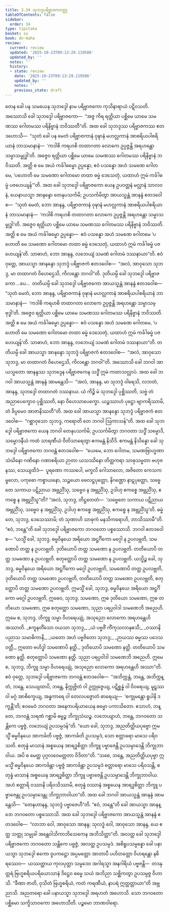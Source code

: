 ```yaml
---
title: 3.34 သုဘဒ္ဒပရိဗ္ဗာဇကဝတ္ထု
tableOfContents: false
sidebar:
  order: 34
type: tipitaka
basket: su
book: dn-maha
review:
  current: review
  updated: '2025-10-23T09:13:29.119586'
  updated_by: ''
  notes: ''
  history:
  - state: review
    date: '2025-10-23T09:13:29.119586'
    updated_by: ''
    notes: ''
    previous_state: draft
---
```



<ReviewStatus review={frontmatter.review} showDetails={true} />

<HypothesisAnnotation frontmatter={frontmatter} />

<DynamicBreadcrumb />

<Division number="212" book="dn-maha" e="ch" v="7" p="123">

<Paragraph number="475" book="dn-maha">
တေန ခေါ ပန သမယေန သုဘဒ္ဒေါ နာမ ပရိဗ္ဗာဇကော ကုသိနာရာယံ ပဋိဝသတိ. အဿောသိ ခေါ သုဘဒ္ဒေါ ပရိဗ္ဗာဇကော—  “အဇ္ဇ ကိရ ရတ္တိယာ ပစ္ဆိမေ ယာမေ သမဏဿ ဂေါတမဿ ပရိနိဗ္ဗာနံ ဘဝိဿတီ”တိ. အထ ခေါ သုဘဒ္ဒဿ ပရိဗ္ဗာဇကဿ ဧတဒဟောသိ—  “သုတံ ခေါ ပန မေတံ ပရိဗ္ဗာဇကာနံ ဝုဍ္ဎာနံ မဟလ္လကာနံ အာစရိယပါစရိယာနံ ဘာသမာနာနံ—  ‘ကဒါစိ ကရဟစိ တထာဂတာ လောကေ ဥပ္ပဇ္ဇန္တိ အရဟန္တော သမ္မာသမ္ဗုဒ္ဓါ’တိ. အဇ္ဇေဝ ရတ္တိယာ ပစ္ဆိမေ ယာမေ သမဏဿ ဂေါတမဿ ပရိနိဗ္ဗာနံ ဘဝိဿတိ. အတ္ထိ စ မေ အယံ ကင်္ခါဓမ္မော ဥပ္ပန္နော, ဧဝံ ပသန္နော အဟံ သမဏေ ဂေါတမေ, ‘ပဟောတိ မေ သမဏော ဂေါတမော တထာ ဓမ္မံ ဒေသေတုံ, ယထာဟံ ဣမံ ကင်္ခါဓမ္မံ ပဇဟေယျန်’”တိ.
</Paragraph>

<Paragraph number="476" book="dn-maha">
အထ ခေါ သုဘဒ္ဒေါ ပရိဗ္ဗာဇကော ယေန ဥပဝတ္တနံ မလ္လာနံ သာလဝနံ, ယေနာယသ္မာ အာနန္ဒော တေနုပသင်္ကမိ; ဥပသင်္ကမိတွာ အာယသ္မန္တံ အာနန္ဒံ ဧတဒဝေါစ—  “သုတံ မေတံ, ဘော အာနန္ဒ, ပရိဗ္ဗာဇကာနံ ဝုဍ္ဎာနံ မဟလ္လကာနံ အာစရိယပါစရိယာနံ ဘာသမာနာနံ—  ‘ကဒါစိ ကရဟစိ တထာဂတာ လောကေ ဥပ္ပဇ္ဇန္တိ အရဟန္တော သမ္မာသမ္ဗုဒ္ဓါ’တိ. အဇ္ဇေဝ ရတ္တိယာ ပစ္ဆိမေ ယာမေ သမဏဿ ဂေါတမဿ ပရိနိဗ္ဗာနံ ဘဝိဿတိ. အတ္ထိ စ မေ အယံ ကင်္ခါဓမ္မော ဥပ္ပန္နော—  ဧဝံ ပသန္နော အဟံ သမဏေ ဂေါတမေ ‘ပဟောတိ မေ သမဏော ဂေါတမော တထာ ဓမ္မံ ဒေသေတုံ, ယထာဟံ ဣမံ ကင်္ခါဓမ္မံ ပဇဟေယျန်’တိ. သာဓာဟံ, ဘော အာနန္ဒ, လဘေယျံ သမဏံ ဂေါတမံ ဒဿနာယာ”တိ. ဧဝံ ဝုတ္တေ, အာယသ္မာ အာနန္ဒော သုဘဒ္ဒံ ပရိဗ္ဗာဇကံ ဧတဒဝေါစ—  “အလံ, အာဝုသော သုဘဒ္ဒ, မာ တထာဂတံ ဝိဟေဌေသိ, ကိလန္တော ဘဂဝါ”တိ. ဒုတိယမ္ပိ ခေါ သုဘဒ္ဒေါ ပရိဗ္ဗာဇကော …ပေ…  တတိယမ္ပိ ခေါ သုဘဒ္ဒေါ ပရိဗ္ဗာဇကော အာယသ္မန္တံ အာနန္ဒံ ဧတဒဝေါစ—  “သုတံ မေတံ, ဘော အာနန္ဒ, ပရိဗ္ဗာဇကာနံ ဝုဍ္ဎာနံ မဟလ္လကာနံ အာစရိယပါစရိယာနံ ဘာသမာနာနံ—  ‘ကဒါစိ ကရဟစိ တထာဂတာ လောကေ ဥပ္ပဇ္ဇန္တိ အရဟန္တော သမ္မာသမ္ဗုဒ္ဓါ’တိ. အဇ္ဇေဝ ရတ္တိယာ ပစ္ဆိမေ ယာမေ သမဏဿ ဂေါတမဿ ပရိနိဗ္ဗာနံ ဘဝိဿတိ. အတ္ထိ စ မေ အယံ ကင်္ခါဓမ္မော ဥပ္ပန္နော—  ဧဝံ ပသန္နော အဟံ သမဏေ ဂေါတမေ, ‘ပဟောတိ မေ သမဏော ဂေါတမော တထာ ဓမ္မံ ဒေသေတုံ, ယထာဟံ ဣမံ ကင်္ခါဓမ္မံ ပဇဟေယျန်’တိ. သာဓာဟံ, ဘော အာနန္ဒ, လဘေယျံ သမဏံ ဂေါတမံ ဒဿနာယာ”တိ. တတိယမ္ပိ ခေါ အာယသ္မာ အာနန္ဒော သုဘဒ္ဒံ ပရိဗ္ဗာဇကံ ဧတဒဝေါစ—  “အလံ, အာဝုသော သုဘဒ္ဒ, မာ တထာဂတံ ဝိဟေဌေသိ, ကိလန္တော ဘဂဝါ”တိ.
</Paragraph>

</Division>
<Division number="213" book="dn-maha" e="ch" v="7" p="124">

<Paragraph number="477" book="dn-maha">
အဿောသိ ခေါ ဘဂဝါ အာယသ္မတော အာနန္ဒဿ သုဘဒ္ဒေန ပရိဗ္ဗာဇကေန သဒ္ဓိံ ဣမံ ကထာသလ္လာပံ. အထ ခေါ ဘဂဝါ အာယသ္မန္တံ အာနန္ဒံ အာမန္တေသိ—  “အလံ, အာနန္ဒ, မာ သုဘဒ္ဒံ ဝါရေသိ, လဘတံ, အာနန္ဒ, သုဘဒ္ဒေါ တထာဂတံ ဒဿနာယ. ယံ ကိဉ္စိ မံ သုဘဒ္ဒေါ ပုစ္ဆိဿတိ, သဗ္ဗံ တံ အညာပေက္ခောဝ ပုစ္ဆိဿတိ, နော ဝိဟေသာပေက္ခော. ယဉ္စဿာဟံ ပုဋ္ဌော ဗျာကရိဿာမိ, တံ ခိပ္ပမေဝ အာဇာနိဿတီ”တိ. အထ ခေါ အာယသ္မာ အာနန္ဒော သုဘဒ္ဒံ ပရိဗ္ဗာဇကံ ဧတဒဝေါစ—  “ဂစ္ဆာဝုသော သုဘဒ္ဒ, ကရောတိ တေ ဘဂဝါ ဩကာသန်”တိ. အထ ခေါ သုဘဒ္ဒေါ ပရိဗ္ဗာဇကော ယေန ဘဂဝါ တေနုပသင်္ကမိ; ဥပသင်္ကမိတွာ ဘဂဝတာ သဒ္ဓိံ သမ္မောဒိ, သမ္မောဒနီယံ ကထံ သာရဏီယံ ဝီတိသာရေတွာ ဧကမန္တံ နိသီဒိ. ဧကမန္တံ နိသိန္နော ခေါ သုဘဒ္ဒေါ ပရိဗ္ဗာဇကော ဘဂဝန္တံ ဧတဒဝေါစ—  “ယေမေ, ဘော ဂေါတမ, သမဏဗြာဟ္မဏာ သံဃိနော ဂဏိနော ဂဏာစရိယာ ဉာတာ ယသဿိနော တိတ္ထကရာ သာဓုသမ္မတာ ဗဟုဇနဿ, သေယျထိဒံ—  ပူရဏော ကဿပေါ, မက္ခလိ ဂေါသာလော, အဇိတော ကေသကမ္ဗလော, ပကုဓော ကစ္စာယနော, သဉ္စယော ဗေလဋ္ဌပုတ္တော, နိဂဏ္ဌော နာဋပုတ္တော, သဗ္ဗေတေ သကာယ ပဋိညာယ အဗ္ဘညိံသု, သဗ္ဗေဝ န အဗ္ဘညိံသု, ဥဒါဟု ဧကစ္စေ အဗ္ဘညိံသု, ဧကစ္စေ န အဗ္ဘညိံသူ”တိ? “အလံ, သုဘဒ္ဒ, တိဋ္ဌတေတံ—  ‘သဗ္ဗေတေ သကာယ ပဋိညာယ အဗ္ဘညိံသု, သဗ္ဗေဝ န အဗ္ဘညိံသု, ဥဒါဟု ဧကစ္စေ အဗ္ဘညိံသု, ဧကစ္စေ န အဗ္ဘညိံသူ’တိ. ဓမ္မံ တေ, သုဘဒ္ဒ, ဒေသေဿာမိ; တံ သုဏာဟိ သာဓုကံ မနသိကရောဟိ, ဘာသိဿာမီ”တိ. “ဧဝံ, ဘန္တေ”တိ ခေါ သုဘဒ္ဒေါ ပရိဗ္ဗာဇကော ဘဂဝတော ပစ္စဿောသိ. ဘဂဝါ ဧတဒဝေါစ—
</Paragraph>

</Division>
<Division number="214" book="dn-maha" e="ch" v="7" p="124">

<Paragraph number="478" book="dn-maha">
“ယသ္မိံ ခေါ, သုဘဒ္ဒ, ဓမ္မဝိနယေ အရိယော အဋ္ဌင်္ဂိကော မဂ္ဂေါ န ဥပလဗ္ဘတိ, သမဏောပိ တတ္ထ န ဥပလဗ္ဘတိ. ဒုတိယောပိ တတ္ထ သမဏော န ဥပလဗ္ဘတိ. တတိယောပိ တတ္ထ သမဏော န ဥပလဗ္ဘတိ. စတုတ္ထောပိ တတ္ထ သမဏော န ဥပလဗ္ဘတိ. ယသ္မိဉ္စ ခေါ, သုဘဒ္ဒ, ဓမ္မဝိနယေ အရိယော အဋ္ဌင်္ဂိကော မဂ္ဂေါ ဥပလဗ္ဘတိ, သမဏောပိ တတ္ထ ဥပလဗ္ဘတိ, ဒုတိယောပိ တတ္ထ သမဏော ဥပလဗ္ဘတိ, တတိယောပိ တတ္ထ သမဏော ဥပလဗ္ဘတိ, စတုတ္ထောပိ တတ္ထ သမဏော ဥပလဗ္ဘတိ. ဣမသ္မိံ ခေါ, သုဘဒ္ဒ, ဓမ္မဝိနယေ အရိယော အဋ္ဌင်္ဂိကော မဂ္ဂေါ ဥပလဗ္ဘတိ, ဣဓေဝ, သုဘဒ္ဒ, သမဏော, ဣဓ ဒုတိယော သမဏော, ဣဓ တတိယော သမဏော, ဣဓ စတုတ္ထော သမဏော, သုညာ ပရပ္ပဝါဒါ သမဏေဘိ အညေဟိ. ဣမေ စ, သုဘဒ္ဒ, ဘိက္ခူ သမ္မာ ဝိဟရေယျုံ, အသုညော လောကော အရဟန္တေဟိ အဿာတိ.
</Paragraph>

<Paragraph number="479" type="verses" book="dn-maha">
_ဧကူနတိံသော ဝယသာ သုဘဒ္ဒ,_  
_ယံ ပဗ္ဗဇိံ ကိံကုသလာနုဧသီ;_  
_ဝဿာနိ ပညာသ သမာဓိကာနိ,_  
_ယတော အဟံ ပဗ္ဗဇိတော သုဘဒ္ဒ;_  
_ဉာယဿ ဓမ္မဿ ပဒေသဝတ္တီ,_  
ဣတော ဗဟိဒ္ဓါ သမဏောပိ နတ္ထိ._  

</Paragraph>

<Paragraph number="480" book="dn-maha">
ဒုတိယောပိ သမဏော နတ္ထိ. တတိယောပိ သမဏော နတ္ထိ. စတုတ္ထောပိ သမဏော နတ္ထိ. သုညာ ပရပ္ပဝါဒါ သမဏေဘိ အညေဟိ. ဣမေ စ, သုဘဒ္ဒ, ဘိက္ခူ သမ္မာ ဝိဟရေယျုံ, အသုညော လောကော အရဟန္တေဟိ အဿာ”တိ.
</Paragraph>

</Division>
<Division number="215" book="dn-maha" e="ch" v="7" p="125">

<Paragraph number="481" book="dn-maha">
ဧဝံ ဝုတ္တေ, သုဘဒ္ဒေါ ပရိဗ္ဗာဇကော ဘဂဝန္တံ ဧတဒဝေါစ—  “အဘိက္ကန္တံ, ဘန္တေ, အဘိက္ကန္တံ, ဘန္တေ. သေယျထာပိ, ဘန္တေ, နိက္ကုဇ္ဇိတံ ဝါ ဥက္ကုဇ္ဇေယျ, ပဋိစ္ဆန္နံ ဝါ ဝိဝရေယျ, မူဠှဿ ဝါ မဂ္ဂံ အာစိက္ခေယျ, အန္ဓကာရေ ဝါ တေလပဇ္ဇောတံ ဓာရေယျ—  ‘စက္ခုမန္တော ရူပါနိ ဒက္ခန္တီ’တိ; ဧဝမေဝံ ဘဂဝတာ အနေကပရိယာယေန ဓမ္မော ပကာသိတော. ဧသာဟံ, ဘန္တေ, ဘဂဝန္တံ သရဏံ ဂစ္ဆာမိ ဓမ္မဉ္စ ဘိက္ခုသံဃဉ္စ. လဘေယျာဟံ, ဘန္တေ, ဘဂဝတော သန္တိကေ ပဗ္ဗဇ္ဇံ, လဘေယျံ ဥပသမ္ပဒန်”တိ. “ယော ခေါ, သုဘဒ္ဒ, အညတိတ္ထိယပုဗ္ဗော ဣမသ္မိံ ဓမ္မဝိနယေ အာကင်္ခတိ ပဗ္ဗဇ္ဇံ, အာကင်္ခတိ ဥပသမ္ပဒံ, သော စတ္တာရော မာသေ ပရိဝသတိ. စတုန္နံ မာသာနံ အစ္စယေန အာရဒ္ဓစိတ္တာ ဘိက္ခူ ပဗ္ဗာဇေန္တိ ဥပသမ္ပာဒေန္တိ ဘိက္ခုဘာဝါယ. အပိ စ မေတ္ထ ပုဂ္ဂလဝေမတ္တတာ ဝိဒိတာ”တိ. “သစေ, ဘန္တေ, အညတိတ္ထိယပုဗ္ဗာ ဣမသ္မိံ ဓမ္မဝိနယေ အာကင်္ခန္တာ ပဗ္ဗဇ္ဇံ အာကင်္ခန္တာ ဥပသမ္ပဒံ စတ္တာရော မာသေ ပရိဝသန္တိ, စတုန္နံ မာသာနံ အစ္စယေန အာရဒ္ဓစိတ္တာ ဘိက္ခူ ပဗ္ဗာဇေန္တိ ဥပသမ္ပာဒေန္တိ ဘိက္ခုဘာဝါယ. အဟံ စတ္တာရိ ဝဿာနိ ပရိဝသိဿာမိ, စတုန္နံ ဝဿာနံ အစ္စယေန အာရဒ္ဓစိတ္တာ ဘိက္ခူ ပဗ္ဗာဇေန္တု ဥပသမ္ပာဒေန္တု ဘိက္ခုဘာဝါယာ”တိ.
</Paragraph>

<Paragraph number="482" book="dn-maha">
အထ ခေါ ဘဂဝါ အာယသ္မန္တံ အာနန္ဒံ အာမန္တေသိ—  “တေနဟာနန္ဒ, သုဘဒ္ဒံ ပဗ္ဗာဇေဟီ”တိ. “ဧဝံ, ဘန္တေ”တိ ခေါ အာယသ္မာ အာနန္ဒော ဘဂဝတော ပစ္စဿောသိ. အထ ခေါ သုဘဒ္ဒေါ ပရိဗ္ဗာဇကော အာယသ္မန္တံ အာနန္ဒံ ဧတဒဝေါစ—  “လာဘာ ဝေါ, အာဝုသော အာနန္ဒ; သုလဒ္ဓံ ဝေါ, အာဝုသော အာနန္ဒ, ယေ ဧတ္ထ သတ္ထု သမ္မုခါ အန္တေဝါသိကာဘိသေကေန အဘိသိတ္တာ”တိ. အလတ္ထ ခေါ သုဘဒ္ဒေါ ပရိဗ္ဗာဇကော ဘဂဝတော သန္တိကေ ပဗ္ဗဇ္ဇံ, အလတ္ထ ဥပသမ္ပဒံ. အစိရူပသမ္ပန္နော ခေါ ပနာယသ္မာ သုဘဒ္ဒေါ ဧကော ဝူပကဋ္ဌော အပ္ပမတ္တော အာတာပီ ပဟိတတ္တော ဝိဟရန္တော နစိရဿေဝ—  ယဿတ္ထာယ ကုလပုတ္တာ သမ္မဒေဝ အဂါရသ္မာ အနဂါရိယံ ပဗ္ဗဇန္တိ—  တဒနုတ္တရံ ဗြဟ္မစရိယပရိယောသာနံ ဒိဋ္ဌေဝ ဓမ္မေ သယံ အဘိညာ သစ္ဆိကတွာ ဥပသမ္ပဇ္ဇ ဝိဟာသိ. “ခီဏာ ဇာတိ, ဝုသိတံ ဗြဟ္မစရိယံ, ကတံ ကရဏီယံ, နာပရံ ဣတ္ထတ္တာယာ”တိ အဗ္ဘညာသိ. အညတရော ခေါ ပနာယသ္မာ သုဘဒ္ဒေါ အရဟတံ အဟောသိ. သော ဘဂဝတော ပစ္ဆိမော သက္ခိသာဝကော အဟောသီတိ.

</Paragraph>
</Division>

<Paragraph number="483" type="center" book="dn-maha">
ပဉ္စမော ဘာဏဝါရော.
</Paragraph>